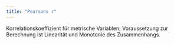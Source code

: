 ```yaml
---
title: "Pearsons r"
---
```


Korrelationskoeffizient für metrische Variablen; Voraussetzung zur Berechnung ist Linearität und Monotonie des Zusammenhangs.


